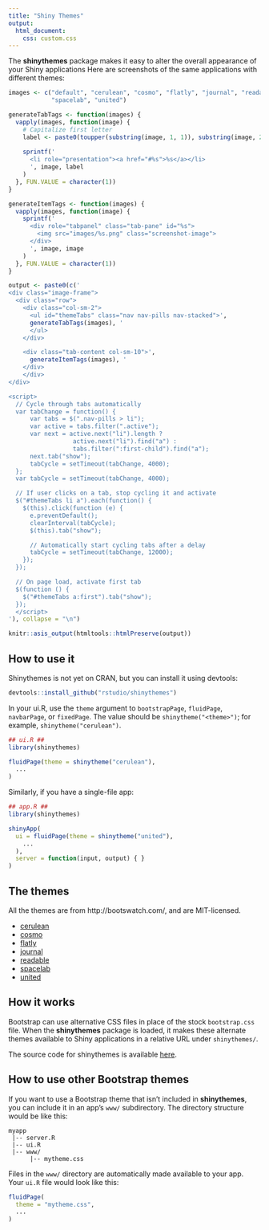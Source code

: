 ```yaml
---
title: "Shiny Themes"
output:
  html_document:
    css: custom.css
---
```



The **shinythemes** package makes it easy to alter the overall appearance of your Shiny applications Here are screenshots of the same applications with different themes:


```r
images <- c("default", "cerulean", "cosmo", "flatly", "journal", "readable",
            "spacelab", "united")

generateTabTags <- function(images) {  
  vapply(images, function(image) {
    # Capitalize first letter
    label <- paste0(toupper(substring(image, 1, 1)), substring(image, 2))
  
    sprintf('
      <li role="presentation"><a href="#%s">%s</a></li>
      ', image, label
    )
  }, FUN.VALUE = character(1))
}

generateItemTags <- function(images) {  
  vapply(images, function(image) {
    sprintf('
      <div role="tabpanel" class="tab-pane" id="%s">
        <img src="images/%s.png" class="screenshot-image">
      </div>
      ', image, image
    )
  }, FUN.VALUE = character(1))
}

output <- paste0(c('
<div class="image-frame">
  <div class="row">
    <div class="col-sm-2">
      <ul id="themeTabs" class="nav nav-pills nav-stacked">',
      generateTabTags(images), '
      </ul>
    </div>

    <div class="tab-content col-sm-10">',
      generateItemTags(images), '
    </div>
    </div>
</div>

<script>
  // Cycle through tabs automatically
  var tabChange = function() {
      var tabs = $(".nav-pills > li");
      var active = tabs.filter(".active");
      var next = active.next("li").length ?
                  active.next("li").find("a") :
                  tabs.filter(":first-child").find("a");
      next.tab("show");
      tabCycle = setTimeout(tabChange, 4000);
  };
  var tabCycle = setTimeout(tabChange, 4000);

  // If user clicks on a tab, stop cycling it and activate
  $("#themeTabs li a").each(function() {
    $(this).click(function (e) {
      e.preventDefault();
      clearInterval(tabCycle);
      $(this).tab("show");

      // Automatically start cycling tabs after a delay
      tabCycle = setTimeout(tabChange, 12000);
    });
  });

  // On page load, activate first tab
  $(function () {
    $("#themeTabs a:first").tab("show");
  });
  </script>
'), collapse = "\n")

knitr::asis_output(htmltools::htmlPreserve(output))
```


## How to use it

Shinythemes is not yet on CRAN, but you can install it using devtools:

```r
devtools::install_github("rstudio/shinythemes")
```

In your ui.R, use the `theme` argument to `bootstrapPage`, `fluidPage`, `navbarPage`, or `fixedPage`.  The value should be `shinytheme("<theme>")`; for example, `shinytheme("cerulean")`.

```r
## ui.R ##
library(shinythemes)

fluidPage(theme = shinytheme("cerulean"),
  ...
)
```


Similarly, if you have a single-file app:

```r
## app.R ##
library(shinythemes)

shinyApp(
  ui = fluidPage(theme = shinytheme("united"),
    ...
  ),
  server = function(input, output) { }
)
```


## The themes

All the themes are from http://bootswatch.com/, and are MIT-licensed.

* [cerulean](http://bootswatch.com/cerulean/)
* [cosmo](http://bootswatch.com/cosmo/)
* [flatly](http://bootswatch.com/flatly/)
* [journal](http://bootswatch.com/journal/)
* [readable](http://bootswatch.com/readable/)
* [spacelab](http://bootswatch.com/spacelab/)
* [united](http://bootswatch.com/united/)


## How it works

Bootstrap can use alternative CSS files in place of the stock `bootstrap.css` file. When the **shinythemes** package is loaded, it makes these alternate themes available to Shiny applications in a relative URL under `shinythemes/`.

The source code for shinythemes is available [here](https://github.com/rstudio/shinythemes).

## How to use other Bootstrap themes

If you want to use a Bootstrap theme that isn't included in **shinythemes**, you can include it in an app's `www/` subdirectory. The directory structure would be like this:

```
myapp
 |-- server.R
 |-- ui.R
 |-- www/
      |-- mytheme.css
```

Files in the `www/` directory are automatically made available to your app. Your `ui.R` file would look like this:

```r
fluidPage(
  theme = "mytheme.css",
  ...
)
```
